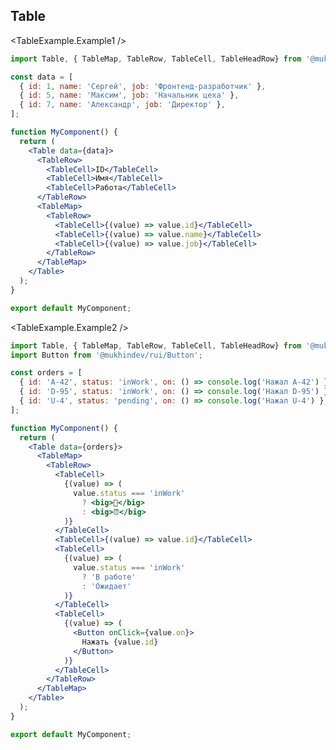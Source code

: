 
## Table

<TableExample.Example1 />

```jsx
import Table, { TableMap, TableRow, TableCell, TableHeadRow} from '@mukhindev/rui/Table';

const data = [
  { id: 1, name: 'Сергей', job: 'Фронтенд-разработчик' },
  { id: 5, name: 'Максим', job: 'Начальник цеха' },
  { id: 7, name: 'Александр', job: 'Директор' },
];

function MyComponent() {
  return (
    <Table data={data}>
      <TableRow>
        <TableCell>ID</TableCell>
        <TableCell>Имя</TableCell>
        <TableCell>Работа</TableCell>
      </TableRow>
      <TableMap>
        <TableRow>
          <TableCell>{(value) => value.id}</TableCell>
          <TableCell>{(value) => value.name}</TableCell>
          <TableCell>{(value) => value.job}</TableCell>
        </TableRow>
      </TableMap>
    </Table>
  );
}

export default MyComponent;
```

<TableExample.Example2 />

```jsx
import Table, { TableMap, TableRow, TableCell, TableHeadRow} from '@mukhindev/rui/Table';
import Button from '@mukhindev/rui/Button';

const orders = [
  { id: 'A-42', status: 'inWork', on: () => console.log('Нажал А-42') },
  { id: 'D-95', status: 'inWork', on: () => console.log('Нажал D-95') },
  { id: 'U-4', status: 'pending', on: () => console.log('Нажал U-4') },
];

function MyComponent() {
  return (
    <Table data={orders}>
      <TableMap>
        <TableRow>
          <TableCell>
            {(value) => (
              value.status === 'inWork'
                ? <big>👷‍</big>
                : <big>⏰</big>
            )}
          </TableCell>
          <TableCell>{(value) => value.id}</TableCell>
          <TableCell>
            {(value) => (
              value.status === 'inWork'
                ? 'В работе'
                : 'Ожидает'
            )}
          </TableCell>
          <TableCell>
            {(value) => (
              <Button onClick={value.on}>
                Нажать {value.id}
              </Button>
            )}
          </TableCell>
        </TableRow>
      </TableMap>
    </Table>
  );
}

export default MyComponent;
```

